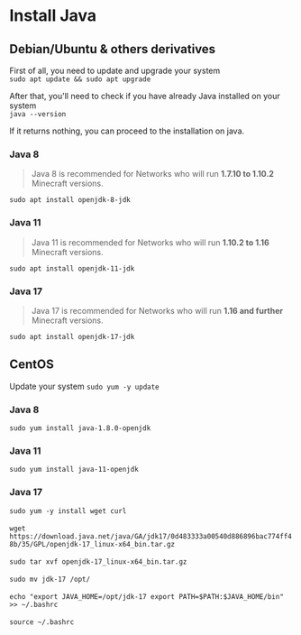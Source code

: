 # Install Java

## Debian/Ubuntu & others derivatives

First of all, you need to update and upgrade your system <br/>
```sudo apt update && sudo apt upgrade```

After that, you'll need to check if you have already Java installed on your system <br/>
```java --version```

If it returns nothing, you can proceed to the installation on java.

### Java 8
> Java 8 is recommended for Networks who will run **1.7.10 to 1.10.2** Minecraft versions.

```sudo apt install openjdk-8-jdk```

### Java 11
> Java 11 is recommended for Networks who will run **1.10.2 to 1.16** Minecraft versions.

```sudo apt install openjdk-11-jdk```

### Java 17
> Java 17 is recommended for Networks who will run **1.16 and further** Minecraft versions.

```sudo apt install openjdk-17-jdk```

## CentOS

Update your system
```sudo yum -y update```

### Java 8
```sudo yum install java-1.8.0-openjdk```

### Java 11
```sudo yum install java-11-openjdk```

### Java 17

```sudo yum -y install wget curl``` <br/><br/>
```wget https://download.java.net/java/GA/jdk17/0d483333a00540d886896bac774ff48b/35/GPL/openjdk-17_linux-x64_bin.tar.gz```<br/><br/>
```sudo tar xvf openjdk-17_linux-x64_bin.tar.gz```<br/><br/>
```sudo mv jdk-17 /opt/```<br/><br/>
```echo "export JAVA_HOME=/opt/jdk-17 export PATH=$PATH:$JAVA_HOME/bin" >> ~/.bashrc```<br/><br/>
```source ~/.bashrc```
